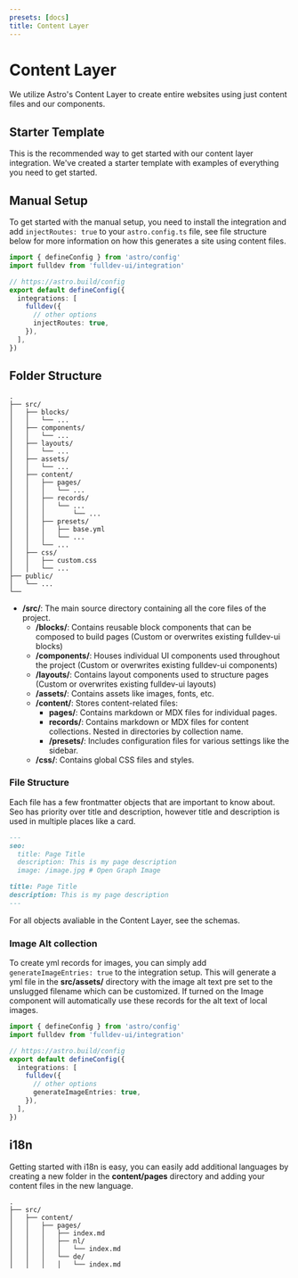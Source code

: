 ```yaml
---
presets: [docs]
title: Content Layer
---
```



# Content Layer

We utilize <Link href="https://docs.astro.build/docs/guides/content-collections/">Astro's Content Layer</Link> to create entire websites using just content files and our components.

## Starter Template

This is the recommended way to get started with our content layer integration. We've created a <Link href="https://github.com/fulldotdev/starter/tree/main">starter template</Link> with examples of everything you need to get started.

## Manual Setup

To get started with the manual setup, you need to install the <Link href="/overview/installation/">integration</Link> and add `injectRoutes: true` to your `astro.config.ts` file, see <Link href="#folder-structure">file structure</Link> below for more information on how this generates a site using content files.

```ts
import { defineConfig } from 'astro/config'
import fulldev from 'fulldev-ui/integration'

// https://astro.build/config
export default defineConfig({
  integrations: [
    fulldev({
      // other options
      injectRoutes: true,
    }),
  ],
})
```

## Folder Structure

```
.
├── src/
│   ├── blocks/
│   │   └── ...
│   ├── components/
│   │   └── ...
│   ├── layouts/
│   │   └── ...
│   ├── assets/
│   │   └── ...
│   ├── content/
│   │   ├── pages/
│   │   │   └── ...
│   │   ├── records/
│   │   │   └── ...
│   │   │       └── ...
│   │   ├── presets/
│   │   │   ├── base.yml
│   │   │   └── ...
│   │   └── ...
│   ├── css/
│   │   ├── custom.css
│   │   └── ...
├── public/
│   └── ...
└──
```

- **/src/**: The main source directory containing all the core files of the project.
  - **/blocks/**: Contains reusable block components that can be composed to build pages (Custom or overwrites existing fulldev-ui blocks)
  - **/components/**: Houses individual UI components used throughout the project (Custom or overwrites existing fulldev-ui components)
  - **/layouts/**: Contains layout components used to structure pages (Custom or overwrites existing fulldev-ui layouts)
  - **/assets/**: Contains assets like images, fonts, etc.
  - **/content/**: Stores content-related files:
    - **pages/**: Contains markdown or MDX files for individual pages.
    - **records/**: Contains markdown or MDX files for content collections. Nested in directories by collection name.
    - **/presets/**: Includes configuration files for various settings like the sidebar.
  - **/css/**: Contains global CSS files and styles.

### File Structure

Each file has a few frontmatter objects that are important to know about. Seo has priority over title and description, however title and description is used in multiple places like a card.

```md
---
seo:
  title: Page Title
  description: This is my page description
  image: /image.jpg # Open Graph Image

title: Page Title
description: This is my page description
---
```

For all objects avaliable in the Content Layer, see the <Link href="/schemas/page/">schemas</Link>.

### Image Alt collection

To create yml records for images, you can simply add `generateImageEntries: true` to the integration setup. This will generate a yml file in the **src/assets/** directory with the image alt text pre set to the unslugged filename which can be customized. If turned on the Image component will automatically use these records for the alt text of local images.

```ts
import { defineConfig } from 'astro/config'
import fulldev from 'fulldev-ui/integration'

// https://astro.build/config
export default defineConfig({
  integrations: [
    fulldev({
      // other options
      generateImageEntries: true,
    }),
  ],
})
```

## i18n

Getting started with i18n is easy, you can easily add additional languages by creating a new folder in the **content/pages** directory and adding your content files in the new language.

```
.
├── src/
│   ├── content/
│   │   ├── pages/
│   │   │   ├── index.md
│   │   │   ├── nl/
│   │   │   │   └── index.md
│   │   │   └── de/
│   │   │   │   └── index.md
```
